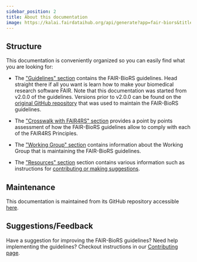 ```yaml
---
sidebar_position: 2
title: About this documentation
image: https://kalai.fairdataihub.org/api/generate?app=fair-biors&title=About&org=fair-biors&description=FAIR%20Biomedical%20Research%20Software%20Guidelines
---
```


## Structure

This documentation is conveniently organized so you can easily find what you are looking for:

- The ["Guidelines" section](../guidelines) contains the FAIR-BioRS guidelines. Head straight there if all you want is learn how to make your biomedical research software FAIR. Note that this documentation was started from v2.0.0 of the guidelines. Versions prior to v2.0.0 can be found on the [original GitHub repository](https://github.com/FAIR-BioRS/Guidelines) that was used to maintain the FAIR-BioRS guidelines.

- The ["Crosswalk with FAIR4RS" section](../crosswalk) provides a point by points assessment of how the FAIR-BioRS guidelines allow to comply with each of the FAIR4RS Principles.

- The ["Working Group" section](../wg) contains information about the Working Group that is maintaining the FAIR-BioRS guidelines.

- The ["Resources" section](../resources/fairshare) section contains various information such as instructions for [contributing or making suggestions](../resources/contributing).

## Maintenance

This documentation is maintained from its GitHub repository accessible [here](https://github.com/FAIR-BioRS/Docs).

## Suggestions/Feedback

Have a suggestion for improving the FAIR-BioRS guidelines? Need help implementing the guidelines? Checkout instructions in our [Contributing page](../resources/contributing).


<PageFeedback />
